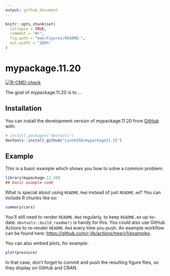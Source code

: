 ```yaml
---
output: github_document
---
```


<!-- README.md is generated from README.Rmd. Please edit that file -->

```r
knitr::opts_chunk$set(
  collapse = TRUE,
  comment = "#>",
  fig.path = "man/figures/README-",
  out.width = "100%"
)
```

# mypackage.11.20

<!-- badges: start -->
[![R-CMD-check](https://github.com/Lynn9358/mypackage11.15/actions/workflows/R-CMD-check.yaml/badge.svg)](https://github.com/Lynn9358/mypackage11.15/actions/workflows/R-CMD-check.yaml)
<!-- badges: end -->

The goal of mypackage.11.20 is to ...

## Installation

You can install the development version of mypackage.11.20 from [GitHub](https://github.com/) with:

``` r
# install.packages("devtools")
devtools::install_github("Lynn9358/mypackage11.15")
```

## Example

This is a basic example which shows you how to solve a common problem:

```r
library(mypackage.11.20)
## basic example code
```

What is special about using `README.Rmd` instead of just `README.md`? You can include R chunks like so:

```r
summary(cars)
```

You'll still need to render `README.Rmd` regularly, to keep `README.md` up-to-date. `devtools::build_readme()` is handy for this. You could also use GitHub Actions to re-render `README.Rmd` every time you push. An example workflow can be found here: <https://github.com/r-lib/actions/tree/v1/examples>.

You can also embed plots, for example:

```r
plot(pressure)
```

In that case, don't forget to commit and push the resulting figure files, so they display on GitHub and CRAN.
